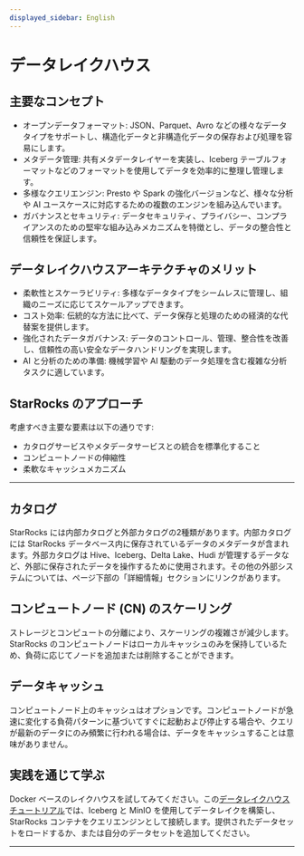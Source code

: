```yaml
---
displayed_sidebar: English
---
```


# データレイクハウス

<DataLakeIntro />

## 主要なコンセプト

- オープンデータフォーマット: JSON、Parquet、Avro などの様々なデータタイプをサポートし、構造化データと非構造化データの保存および処理を容易にします。
- メタデータ管理: 共有メタデータレイヤーを実装し、Iceberg テーブルフォーマットなどのフォーマットを使用してデータを効率的に整理し管理します。
- 多様なクエリエンジン: Presto や Spark の強化バージョンなど、様々な分析や AI ユースケースに対応するための複数のエンジンを組み込んでいます。
- ガバナンスとセキュリティ: データセキュリティ、プライバシー、コンプライアンスのための堅牢な組み込みメカニズムを特徴とし、データの整合性と信頼性を保証します。

## データレイクハウスアーキテクチャのメリット

- 柔軟性とスケーラビリティ: 多様なデータタイプをシームレスに管理し、組織のニーズに応じてスケールアップできます。
- コスト効率: 伝統的な方法に比べて、データ保存と処理のための経済的な代替案を提供します。
- 強化されたデータガバナンス: データのコントロール、管理、整合性を改善し、信頼性の高い安全なデータハンドリングを実現します。
- AI と分析のための準備: 機械学習や AI 駆動のデータ処理を含む複雑な分析タスクに適しています。

## StarRocks のアプローチ

考慮すべき主要な要素は以下の通りです:

- カタログサービスやメタデータサービスとの統合を標準化すること
- コンピュートノードの伸縮性
- 柔軟なキャッシュメカニズム

---

## カタログ

StarRocks には内部カタログと外部カタログの2種類があります。内部カタログには StarRocks データベース内に保存されているデータのメタデータが含まれます。外部カタログは Hive、Iceberg、Delta Lake、Hudi が管理するデータなど、外部に保存されたデータを操作するために使用されます。その他の外部システムについては、ページ下部の「詳細情報」セクションにリンクがあります。

## コンピュートノード (CN) のスケーリング

ストレージとコンピュートの分離により、スケーリングの複雑さが減少します。StarRocks のコンピュートノードはローカルキャッシュのみを保持しているため、負荷に応じてノードを追加または削除することができます。

## データキャッシュ

コンピュートノード上のキャッシュはオプションです。コンピュートノードが急速に変化する負荷パターンに基づいてすぐに起動および停止する場合や、クエリが最新のデータにのみ頻繁に行われる場合は、データをキャッシュすることは意味がありません。

## 実践を通じて学ぶ

Docker ベースのレイクハウスを試してみてください。この[データレイクハウスチュートリアル](../quick_start/iceberg.md)では、Iceberg と MinIO を使用してデータレイクを構築し、StarRocks コンテナをクエリエンジンとして接続します。提供されたデータセットをロードするか、または自分のデータセットを追加してください。

---


<DocCardList />